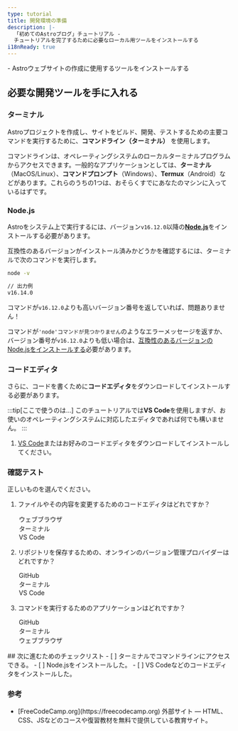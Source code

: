```yaml
---
type: tutorial
title: 開発環境の準備
description: |-
  「初めてのAstroブログ」チュートリアル -
  チュートリアルを完了するために必要なローカル用ツールをインストールする
i18nReady: true
---
```




<PreCheck>
  - Astroウェブサイトの作成に使用するツールをインストールする
</PreCheck>

## 必要な開発ツールを手に入れる

### ターミナル

Astroプロジェクトを作成し、サイトをビルド、開発、テストするための主要コマンドを実行するために、**コマンドライン（ターミナル）** を使用します。 

コマンドラインは、オペレーティングシステムのローカルターミナルプログラムからアクセスできます。一般的なアプリケーションとしては、**ターミナル**（MacOS/Linux）、**コマンドプロンプト**（Windows）、**Termux**（Android）などがあります。これらのうちの1つは、おそらくすでにあなたのマシンに入っているはずです。

### Node.js

Astroをシステム上で実行するには、バージョン`v16.12.0`以降の[**Node.js**](https://nodejs.org/ja/)をインストールする必要があります。

互換性のあるバージョンがインストール済みかどうかを確認するには、ターミナルで次のコマンドを実行します。

```sh
node -v

// 出力例
v16.14.0
```

コマンドが`v16.12.0`よりも高いバージョン番号を返していれば、問題ありません！

コマンドが`'node'コマンドが見つかりません`のようなエラーメッセージを返すか、バージョン番号が`v16.12.0`よりも低い場合は、[互換性のあるバージョンのNode.jsをインストールする](https://docs.npmjs.com/downloading-and-installing-node-js-and-npm)必要があります。

### コードエディタ

さらに、コードを書くために**コードエディタ**をダウンロードしてインストールする必要があります。

:::tip[ここで使うのは...]
このチュートリアルでは**VS Code**を使用しますが、お使いのオペレーティングシステムに対応したエディタであれば何でも構いません。
:::

1. [VS Code](https://code.visualstudio.com/#alt-downloads)またはお好みのコードエディタをダウンロードしてインストールしてください。




<Box icon="question-mark">

### 確認テスト

正しいものを選んでください。
1. ファイルやその内容を変更するためのコードエディタはどれですか？

    <MultipleChoice>
      <Option>
        ウェブブラウザ
      </Option>
      <Option>
        ターミナル
      </Option>
      <Option isCorrect>
        VS Code
      </Option>
    </MultipleChoice>

2. リポジトリを保存するための、オンラインのバージョン管理プロバイダーはどれですか？

    <MultipleChoice>
      <Option isCorrect>
        GitHub
      </Option>
      <Option>
        ターミナル
      </Option>
      <Option>
        VS Code
      </Option>
    </MultipleChoice>

3. コマンドを実行するためのアプリケーションはどれですか？
    <MultipleChoice>
      <Option>
        GitHub
      </Option>
      <Option isCorrect>
        ターミナル
      </Option>
      <Option>
        ウェブブラウザ
      </Option>
    </MultipleChoice>

</Box>

<Box icon="check-list">
## 次に進むためのチェックリスト

<Checklist>
- [ ] ターミナルでコマンドラインにアクセスできる。
- [ ] Node.jsをインストールした。
- [ ] VS Codeなどのコードエディタをインストールした。
</Checklist>
</Box>


### 参考

- <p>[FreeCodeCamp.org](https://freecodecamp.org) <Badge>外部サイト</Badge> — HTML、CSS、JSなどのコースや復習教材を無料で提供している教育サイト。</p>
